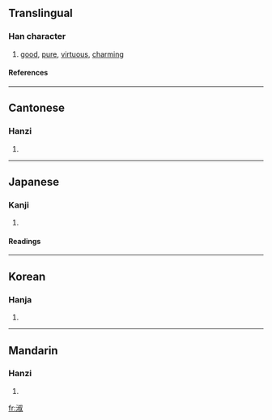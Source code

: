 ==Translingual==
===Han character===
{{Han char|rn=85|rad=水|as=08|sn=11|four=3714<sub>0</sub>|canj=水卜火水 (EYFE)}}
# [[good]], [[pure]], [[virtuous]], [[charming]]
====References====
{{Han ref|kx=0629.220|dkj=17634|dj=1031.140|hdz=31647.050|uh=6DD1|ud=28113|bh=B251|bd=45649}}

----
==Cantonese==
===Hanzi===
{{yue-hanzi|jyut=|y=suk1}}
# {{defn|Cantonese}}

----
==Japanese==
===Kanji===
{{ja-kanji|grade=c|rs=水08}}
# {{defn|Japanese}} 
====Readings====
{{ja-readings|on=[[しゅく]] (shuku)|kun=[[よい]] (yoi)}}

----
==Korean==
===Hanja===
{{ko-hanja|hangeul=[[숙]]|eumhun=|rv=suk|mr=suk|y=swuk}}
# {{defn|Korean}}

----
==Mandarin==
===Hanzi===
{{cmn-hanzi|pin=[[shú]] ([[shu2]])|wg=shu<sup>2</sup>}}
# {{defn|Mandarin}}

[[fr:淑]]